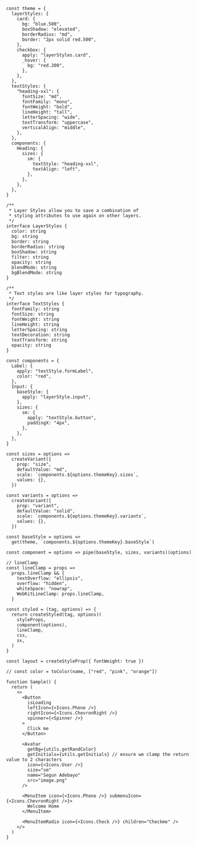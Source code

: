 ```tsx
const theme = {
  layerStyles: {
    card: {
      bg: "blue.500",
      boxShadow: "elevated",
      borderRadius: "md",
      border: "2px solid red.500",
    },
    checkbox: {
      apply: "layerStyles.card",
      _hover: {
        bg: "red.200",
      },
    },
  },
  textStyles: {
    "heading-xxl": {
      fontSize: "md",
      fontFamily: "mono",
      fontWeight: "bold",
      lineHeight: "tall",
      letterSpacing: "wide",
      textTransform: "uppercase",
      verticalAlign: "middle",
    },
  },
  components: {
    Heading: {
      sizes: {
        sm: {
          textStyle: "heading-xxl",
          textAlign: "left",
        },
      },
    },
  },
}

/**
 * Layer Styles allow you to save a combination of
 * styling attributes to use again on other layers.
 */
interface LayerStyles {
  color: string
  bg: string
  border: string
  borderRadius: string
  boxShadow: string
  filter: string
  opacity: string
  blendMode: string
  bgBlendMode: string
}

/**
 * Text styles are like layer styles for typography.
 */
interface TextStyles {
  fontFamily: string
  fontSize: string
  fontWeight: string
  lineHeight: string
  letterSpacing: string
  textDecoration: string
  textTransform: string
  opacity: string
}

const components = {
  Label: {
    apply: "textStyle.formLabel",
    color: "red",
  },
  Input: {
    baseStyle: {
      apply: "layerStyle.input",
    },
    sizes: {
      sm: {
        apply: "textStyle.button",
        paddingX: "4px",
      },
    },
  },
}

const sizes = options =>
  createVariant({
    prop: "size",
    defaultValue: "md",
    scale: `components.${options.themeKey}.sizes`,
    values: {},
  })

const variants = options =>
  createVariant({
    prop: "variant",
    defaultValue: "solid",
    scale: `components.${options.themeKey}.variants`,
    values: {},
  })

const baseStyle = options =>
  get(theme, `components.${options.themeKey}.baseStyle`)

const component = options => pipe(baseStyle, sizes, variants)(options)

// lineClamp
const lineClamp = props =>
  props.lineClamp && {
    textOverflow: "ellipsis",
    overflow: "hidden",
    whiteSpace: "nowrap",
    WebKitLineClamp: props.lineClamp,
  }

const styled = (tag, options) => {
  return createStyled(tag, options)(
    styleProps,
    component(options),
    lineClamp,
    css,
    sx,
  )
}

const layout = createStyleProp({ fontWeight: true })

// const color = toColor(name, ["red", "pink", "orange"])

function Sample() {
  return (
    <>
      <Button
        isLoading
        leftIcon={<Icons.Phone />}
        rightIcon={<Icons.ChevronRight />}
        spinner={<Spinner />}
      >
        Click me
      </Button>

      <Avatar
        getBg={utils.getRandColor}
        getInitials={utils.getInitials} // ensure we clamp the return value to 2 characters
        icon={<Icons.User />}
        size="sm"
        name="Segun Adebayo"
        src="image.png"
      />

      <MenuItem icon={<Icons.Phone />} submenuIcon={<Icons.ChevronRight />}>
        Welcome Home
      </MenuItem>

      <MenuItemRadio icon={<Icons.Check />} children="Checkme" />
    </>
  )
}
```
